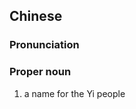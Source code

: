 {{also|诺苏}}
==Chinese==
{{zh-forms|s=诺苏}}

===Pronunciation===
{{zh-pron
|m=Nuòsū
|cat=pn
}}

===Proper noun===
{{zh-proper noun}}

# a name for the Yi people
